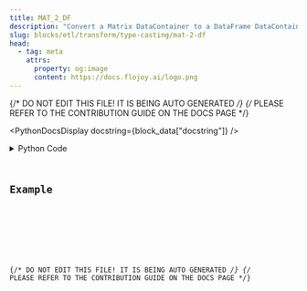 ```yaml
---
title: MAT_2_DF
description: "Convert a Matrix DataContainer to a DataFrame DataContainer."
slug: blocks/etl/transform/type-casting/mat-2-df
head:
  - tag: meta
    attrs:
      property: og:image
      content: https://docs.flojoy.ai/logo.png
---
```


{/* DO NOT EDIT THIS FILE! IT IS BEING AUTO GENERATED */}
{/* PLEASE REFER TO THE CONTRIBUTION GUIDE ON THE DOCS PAGE */}


<PythonDocsDisplay docstring={block_data["docstring"]} />
<details>
<summary>Python Code</summary>



<Code code={pythonCode} lang="py" wrap theme="dracula" />

[Find this Flojoy Block on GitHub](https://github.com/flojoy-ai/blocks/blob/main/blocks/ETL/TRANSFORM/TYPE_CASTING/MAT_2_DF/MAT_2_DF.py)

</details>

## Example


<GetHelpWidget />


<AppDisplay app={app} blockName="MAT_2_DF" client:visible />


<Example />

{/* DO NOT EDIT THIS FILE! IT IS BEING AUTO GENERATED */}
{/* PLEASE REFER TO THE CONTRIBUTION GUIDE ON THE DOCS PAGE */}
